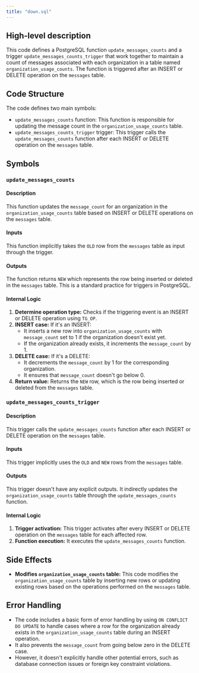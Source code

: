 ```yaml
---
title: "down.sql"
---
```


## High-level description
This code defines a PostgreSQL function `update_messages_counts` and a trigger `update_messages_counts_trigger` that work together to maintain a count of messages associated with each organization in a table named `organization_usage_counts`. The function is triggered after an INSERT or DELETE operation on the `messages` table.

## Code Structure
The code defines two main symbols:
- `update_messages_counts` function: This function is responsible for updating the message count in the `organization_usage_counts` table.
- `update_messages_counts_trigger` trigger: This trigger calls the `update_messages_counts` function after each INSERT or DELETE operation on the `messages` table.

## Symbols

### `update_messages_counts`
#### Description
This function updates the `message_count` for an organization in the `organization_usage_counts` table based on INSERT or DELETE operations on the `messages` table. 

#### Inputs
This function implicitly takes the `OLD` row from the `messages` table as input through the trigger.

#### Outputs
The function returns `NEW` which represents the row being inserted or deleted in the `messages` table. This is a standard practice for triggers in PostgreSQL.

#### Internal Logic
1. **Determine operation type:** Checks if the triggering event is an INSERT or DELETE operation using `TG_OP`.
2. **INSERT case:** If it's an INSERT:
    - It inserts a new row into `organization_usage_counts` with `message_count` set to 1 if the organization doesn't exist yet.
    - If the organization already exists, it increments the `message_count` by 1.
3. **DELETE case:** If it's a DELETE:
    - It decrements the `message_count` by 1 for the corresponding organization.
    - It ensures that `message_count` doesn't go below 0.
4. **Return value:** Returns the `NEW` row, which is the row being inserted or deleted from the `messages` table.

### `update_messages_counts_trigger`
#### Description
This trigger calls the `update_messages_counts` function after each INSERT or DELETE operation on the `messages` table.

#### Inputs
This trigger implicitly uses the `OLD` and `NEW` rows from the `messages` table.

#### Outputs
This trigger doesn't have any explicit outputs. It indirectly updates the `organization_usage_counts` table through the `update_messages_counts` function.

#### Internal Logic
1. **Trigger activation:** This trigger activates after every INSERT or DELETE operation on the `messages` table for each affected row.
2. **Function execution:** It executes the `update_messages_counts` function.

## Side Effects
- **Modifies `organization_usage_counts` table:** This code modifies the `organization_usage_counts` table by inserting new rows or updating existing rows based on the operations performed on the `messages` table. 

## Error Handling
- The code includes a basic form of error handling by using `ON CONFLICT DO UPDATE` to handle cases where a row for the organization already exists in the `organization_usage_counts` table during an INSERT operation.
- It also prevents the `message_count` from going below zero in the DELETE case. 
- However, it doesn't explicitly handle other potential errors, such as database connection issues or foreign key constraint violations.
